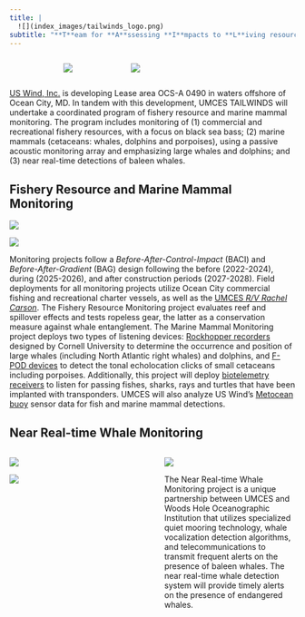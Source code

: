 ```yaml
---
title: |
  ![](index_images/tailwinds_logo.png)
subtitle: "**T**eam for **A**ssessing **I**mpacts to **L**iving resources from offshore **WIND** turbine**S**"
---
```


::: columns

:::{.column width="15%"}
:::

::: {.column width="20%"}

![](index_images/umces-seal.jpg){fig-align="center"}
:::
::: {.column width="40%"}
![](index_images/us-wind_logo.jpg)
:::

:::{.column width="15%"}
:::
:::

[US Wind, Inc.](https://uswindinc.com/) is developing Lease area OCS-A 0490 in waters offshore of Ocean City, MD. In tandem with this development, UMCES TAILWINDS will undertake a coordinated program of fishery resource and marine mammal monitoring. The program includes monitoring of (1) commercial and recreational fishery resources, with a focus on black sea bass; (2) marine mammals (cetaceans: whales, dolphins and porpoises), using a passive acoustic monitoring array and emphasizing large whales and dolphins; and (3) near real-time detections of baleen whales.

## Fishery Resource and Marine Mammal Monitoring

::: {layout-ncol=2 layout-valign="center"}
![](index_images/pots_and_flags.jpg)

![](index_images/mike_helen.png)
:::

Monitoring projects follow a *Before-After-Control-Impact* (BACI) and *Before-After-Gradient* (BAG) design following the before (2022-2024), during (2025-2026), and after construction periods (2027-2028). Field deployments for all monitoring projects utilize Ocean City commercial fishing and recreational charter vessels, as well as the [UMCES *R/V Rachel Carson*](https://www.umces.edu/research-fleet). The Fishery Resource Monitoring project evaluates reef and spillover effects and tests ropeless gear, the latter as a conservation measure against whale entanglement. The Marine Mammal Monitoring project deploys two types of listening devices: [Rockhopper recorders](https://www.birds.cornell.edu/ccb/rockhopper-unit/) designed by Cornell University to determine the occurrence and position of large whales (including North Atlantic right whales) and dolphins, and [F-POD devices](https://www.chelonia.co.uk/fpod_home_page.htm) to detect the tonal echolocation clicks of small cetaceans including porpoises. Additionally, this project will deploy [biotelemetry receivers](https://www.innovasea.com/fish-tracking/products/acoustic-receivers/) to listen for passing fishes, sharks, rays and turtles that have been implanted with transponders. UMCES will also analyze US Wind's [Metocean buoy](https://www.rpsgroup.com/services/oceans-and-coastal/metocean-science-and-technology/our-metocean-technology/metocean-buoy/) sensor data for fish and marine mammal detections.

## Near Real-time Whale Monitoring
::: columns
::: {.column width="45%"}
![](index_images/umces_buoy.png)

![](index_images/right_whale_warning.jpg)
:::
::: {.column width="5%"}
:::
::: {.column width="50%"}
![](index_images/whale_pitch.png)

The Near Real-time Whale Monitoring project is a unique partnership between UMCES and Woods Hole Oceanographic Institution that utilizes specialized quiet mooring technology, whale vocalization detection algorithms, and telecommunications to transmit frequent alerts on the presence of baleen whales. The near real-time whale detection system will provide timely alerts on the presence of endangered whales.
:::
:::
